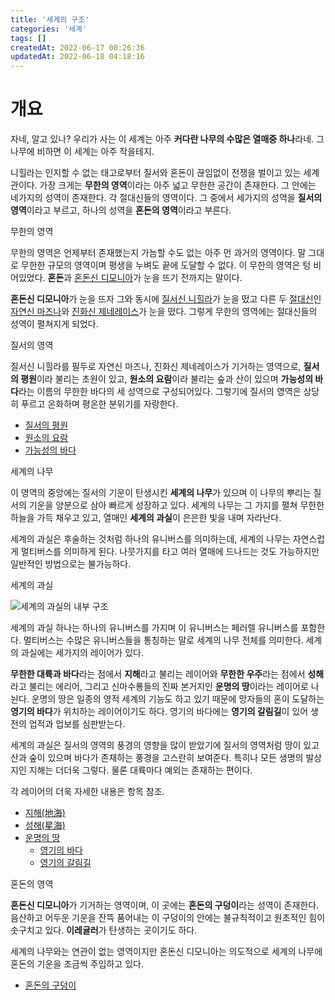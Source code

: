 ```yaml
---
title: '세계의 구조'
categories: '세계'
tags: []
createdAt: 2022-06-17 00:26:36
updatedAt: 2022-06-18 04:18:16
---
```


# 개요
<QBlock>
  <P>자네, 알고 있나? 우리가 사는 이 세계는 아주 <Strong>커다란 나무의 수많은 열매중 하나</Strong>라네. 그 나무에 비하면 이 세계는 아주 작을테지.</P>
</QBlock>

니힐라는 인지할 수 없는 태고로부터 질서와 혼돈이 끊임없이 전쟁을 벌이고 있는 세계관이다. 가장 크게는 **무한의 영역**이라는 아주 넓고 무한한 공간이 존재한다. 그 안에는 네가지의 성역이 존재한다. 각 절대신들의 영역이다. 그 중에서 세가지의 성역을 **질서의 영역**이라고 부르고, 하나의 성역을 **혼돈의 영역**이라고 부른다.

<H type='h2' name='무한의_영역'>무한의 영역</H>

무한의 영역은 언제부터 존재했는지 가늠할 수도 없는 아주 먼 과거의 영역이다. 말 그대로 무한한 규모의 영역이며 평생을 누벼도 끝에 도달할 수 없다. 이 무한의 영역은 텅 비어있었다. **혼돈**과 [혼돈신 디모니아](혼돈신_디모니아)가 눈을 뜨기 전까지는 말이다.

**혼돈신 디모니아**가 눈을 뜨자 그와 동시에 [질서신 니힐라](질서신_니힐라)가 눈을 떴고 다른 두 [절대신](절대신)인 [자연신 마즈나](자연신_마즈나)와 [진화신 제네레이스](진화신_제네레이스)가 눈을 떴다. 그렇게 무한의 영역에는 절대신들의 성역이 펼쳐지게 되었다.

<H type='h2' name='질서의_영역'>질서의 영역</H>

질서신 니힐라를 필두로 자연신 마즈나, 진화신 제네레이스가 기거하는 영역으로, **질서의 평원**이라 불리는 초원이 있고, **원소의 요람**이라 불리는 숲과 산이 있으며 **가능성의 바다**라는 이름의 무한한 바다의 세 성역으로 구성되어있다. 그렇기에 질서의 영역은 상당히 푸르고 온화하며 평온한 분위기를 자랑한다.

+ [질서의 평원](질서의_평원)
+ [원소의 요람](원소의_요람)
+ [가능성의 바다](가능성의_바다)

<H type='h3' name='세계의_나무'>세계의 나무</H>

이 영역의 중앙에는 질서의 기운이 탄생시킨 **세계의 나무**가 있으며 이 나무의 뿌리는 질서의 기운을 양분으로 삼아 빠르게 성장하고 있다. 세계의 나무는 그 가지를 펼쳐 무한한 하늘을 가득 채우고 있고, 열매인 **세계의 과실**이 은은한 빛을 내며 자라난다.

세계의 과실은 후술하는 것처럼 하나의 유니버스를 의미하는데, 세계의 나무는 자연스럽게 멀티버스를 의미하게 된다. 나뭇가지를 타고 여러 열매에 드나드는 것도 가능하지만 일반적인 방법으로는 불가능하다.

<H type='h4' name='세계의_과실'>세계의 과실</H>

![세계의 과실의 내부 구조](https://i.postimg.cc/yNgf4V1m/image.png)

세계의 과실 하나는 하나의 유니버스를 가지며 이 유니버스는 페러렐 유니버스를 포함한다. 멀티버스는 수많은 유니버스들을 통칭하는 말로 세계의 나무 전체를 의미한다. 세계의 과실에는 세가지의 레이어가 있다.

**무한한 대륙과 바다**라는 점에서 **지해**라고 불리는 레이어와 **무한한 우주**라는 점에서 **성해**라고 불리는 에리어, 그리고 신마수룡들의 진짜 본거지인 **운명의 땅**이라는 레이어로 나뉜다. 운명의 땅은 일종의 영적 세계의 기능도 하고 있기 때문에 망자들의 혼이 도달하는 **영기의 바다**가 위치하는 레이어이기도 하다. 영기의 바다에는 **영기의 갈림길**이 있어 생전의 업적과 업보를 심판받는다.

세계의 과실은 질서의 영역의 풍경의 영향을 많이 받았기에 질서의 영역처럼 땅이 있고 산과 숲이 있으며 바다가 존재하는 풍경을 고스란히 보여준다. 특히나 모든 생명의 발상지인 지해는 더더욱 그렇다. 물론 대륙마다 예외는 존재하는 편이다.

각 레이어의 더욱 자세한 내용은 항목 참조.

+ [지해\(地海\)](지해)
+ [성해\(星海\)](성해)
+ [운명의 땅](운명의_땅)
  + [영기의 바다](영기의_바다)
  + [영기의 갈림길](영기의_갈림길)

<H type='h2' name='혼돈의_영역'>혼돈의 영역</H>

**혼돈신 디모니아**가 기거하는 영역이며, 이 곳에는 **혼돈의 구덩이**라는 성역이 존재한다. 음산하고 어두운 기운을 잔뜩 품어내는 이 구덩이의 안에는 불규칙적이고 원초적인 힘이 솟구치고 있다. **이레귤러**가 탄생하는 곳이기도 하다.

세계의 나무와는 연관이 없는 영역이지만 혼돈신 디모니아는 의도적으로 세계의 나무에 혼돈의 기운을 조금씩 주입하고 있다.

+ [혼돈의 구덩이](혼돈의_구덩이)
